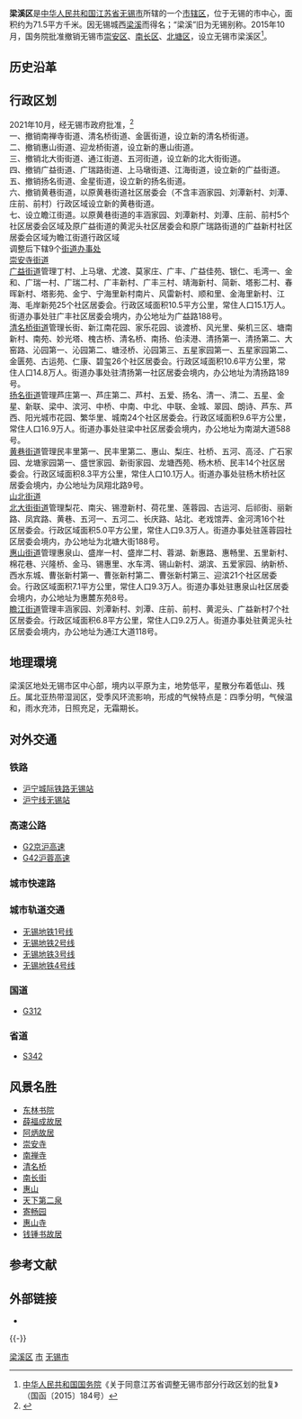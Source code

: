 {{Infobox China County
| county = 梁溪区
| usedname = 崇安区/南长区/北塘区
| nameorigin = 
| Photo = Wuxi Donglin Shuyuan 2015.04.24 16-12-26.jpg
| Photoname = 无锡[[东林书院|东林书院]][[牌坊|牌坊]]
| map = ChinaWuxiLiangxi.png
| map_caption = 梁溪区在[[无锡市|无锡市]]中的位置
| Pinyin = Liangxi Qū
| Belong = [[江苏省|江苏省]][[无锡市|无锡市]]
| Types = [[市辖区|市辖区]]
| admincode =  320213
| founded = 2015
| seat = 解放南路688号
| officerTitle = 区委书记
| officer = [[许立新|许立新]]
| officerTitle2 = 区长
| officer2 = [[周子川|周子川]]
| division = 9
| town = 
| township = 
| subdistrict = 9
| dialect = [[吴语|吴语]][[无锡话|无锡话]]
| post code = 214002
| phone code = 510
| coordinate = 
| area = 71.5
| area land = 
| area water = 
| census yr = 
| pop = 101.47万人
| density =  
| GDP = 
| GDP_as_of = 
| GDPPC = 
| carlicense = 苏B
| web = http://www.wxlx.gov.cn/
| web_title = 无锡·梁溪
}}

'''梁溪区'''是[[中华人民共和国|中华人民共和国]][[江苏省|江苏省]][[无锡市|无锡市]]所辖的一个[[市辖区|市辖区]]，位于无锡的市中心，面积约为71.5平方千米。因无锡城西[[梁溪|梁溪]]而得名；“梁溪”旧为无锡别称。2015年10月，国务院批准撤销无锡市[[崇安区|崇安区]]、[[南长区|南长区]]、[[北塘区|北塘区]]，设立无锡市梁溪区<ref>[[中华人民共和国国务院|中华人民共和国国务院]]《关于同意江苏省调整无锡市部分行政区划的批复》（国函〔2015〕184号）</ref>。

==历史沿革==


== 行政区划 ==
2021年10月，经无锡市政府批准，<ref>{{cite web |author1=中国无锡 |title=无锡市人民政府关于同意变更梁溪区部分行政区划的批复 |url=http://www.wuxi.gov.cn/doc/2021/10/28/3476446.shtml |access-date=2021-11-11 |archive-date=2021-11-11 |archive-url=https://web.archive.org/web/20211111023602/http://www.wuxi.gov.cn/doc/2021/10/28/3476446.shtml |dead-url=no }}</ref><br>

一、撤销南禅寺街道、清名桥街道、金匮街道，设立新的清名桥街道。<br>
二、撤销惠山街道、迎龙桥街道，设立新的惠山街道。<br>
三、撤销北大街街道、通江街道、五河街道，设立新的北大街街道。<br>
四、撤销广益街道、广瑞路街道、上马墩街道、江海街道，设立新的广益街道。<br>
五、撤销扬名街道、金星街道，设立新的扬名街道。<br>
六、撤销黄巷街道，以原黄巷街道社区居委会（不含丰涵家园、刘潭新村、刘潭、庄前、前村）行政区域设立新的黄巷街道。<br>
七、设立瞻江街道。以原黄巷街道的丰涵家园、刘潭新村、刘潭、庄前、前村5个社区居委会区域及原广益街道的黄泥头社区居委会和原广瑞路街道的广益新村社区居委会区域为瞻江街道行政区域<br>

调整后{{PAGENAMEBASE}}下辖9个[[街道办事处|街道办事处]]<br>
[[崇安寺街道|崇安寺街道]]<br>

[[广益街道|广益街道]]管理丁村、上马墩、尤渡、莫家庄、广丰、广益佳苑、银仁、毛湾一、金和、广瑞一村、广瑞二村、广丰新村、广丰三村、靖海新村、简新、塔影二村、春晖新村、塔影苑、金宁、宁海里新村南片、风雷新村、顺和里、金海里新村、江海、毛岸新苑25个社区居委会。行政区域面积10.5平方公里，常住人口15.1万人。街道办事处驻广丰社区居委会境内，办公地址为广益路188号。<br>

[[清名桥街道|清名桥街道]]管理长街、新江南花园、家乐花园、谈渡桥、风光里、柴机三区、塘南新村、南苑、妙光塔、槐古桥、清名桥、南扬、伯渎港、清扬第一、清扬第二、大窑路、沁园第一、沁园第二、塘泾桥、沁园第三、五星家园第一、五星家园第二、金匮苑、古运苑、仁康、碧玺26个社区居委会。行政区域面积10.6平方公里，常住人口14.8万人。街道办事处驻清扬第一社区居委会境内，办公地址为清扬路189号。<br>

[[扬名街道|扬名街道]]管理芦庄第一、芦庄第二、芦村、五爱、扬名、清一、清二、五星、金星、新联、梁中、滨河、中桥、中南、中北、中联、金城、翠园、朗诗、芦东、芦西、阳光城市花园、繁华里、城南24个社区居委会。行政区域面积9.6平方公里，常住人口16.9万人。街道办事处驻梁中社区居委会境内，办公地址为南湖大道588号。<br>

[[黄巷街道|黄巷街道]]管理民丰里第一、民丰里第二、惠山、梨庄、社桥、五河、高泾、广石家园、龙塘家园第一、盛世家园、新街家园、龙塘西苑、杨木桥、民丰14个社区居委会。行政区域面积8.3平方公里，常住人口10.1万人。街道办事处驻杨木桥社区居委会境内，办公地址为凤翔北路9号。<br>

[[山北街道|山北街道]]<br>

[[北大街街道|北大街街道]]管理梨花、南尖、锡澄新村、荷花里、莲蓉园、古运河、后祁街、丽新路、凤宾路、黄巷、五河一、五河二、长庆路、站北、老戏馆弄、金河湾16个社区居委会。行政区域面积5.0平方公里，常住人口9.3万人。街道办事处驻莲蓉园社区居委会境内，办公地址为北塘大街188号。<br>

[[惠山街道|惠山街道]]管理惠泉山、盛岸一村、盛岸二村、蓉湖、新惠路、惠畅里、五里新村、棉花巷、兴隆桥、金马、锡惠里、水车湾、锡山新村、湖滨、五爱家园、纳新桥、西水东城、曹张新村第一、曹张新村第二、曹张新村第三、迎滨21个社区居委会。行政区域面积7.1平方公里，常住人口9.3万人。街道办事处驻惠泉山社区居委会境内，办公地址为惠麓东苑8号。<br>

[[瞻江街道|瞻江街道]]管理丰涵家园、刘潭新村、刘潭、庄前、前村、黄泥头、广益新村7个社区居委会。行政区域面积6.8平方公里，常住人口9.2万人。街道办事处驻黄泥头社区居委会境内，办公地址为通江大道118号。<br>

== 地理環境 ==
梁溪区地处无锡市区中心部，境内以平原为主，地势低平，星散分布着低山、残丘。属北亚热带湿润区，受季风环流影响，形成的气候特点是：四季分明，气候温和，雨水充沛，日照充足，无霜期长。

==对外交通==
=== 铁路 ===
* [[沪宁城际铁路|沪宁城际铁路]][[无锡站|无锡站]]
* [[沪宁线|沪宁线]][[无锡站|无锡站]]<br>

=== 高速公路 ===
* [[京沪高速公路|G2京沪高速]]
* [[沪蓉高速|G42沪蓉高速]]

=== 城市快速路 ===

=== 城市轨道交通 ===
* [[无锡地铁1号线|无锡地铁1号线]]
* [[无锡地铁2号线|无锡地铁2号线]]
* [[无锡地铁3号线|无锡地铁3号线]]
* [[无锡地铁4号线|无锡地铁4号线]]

=== 国道 ===
* [[G312|G312]]

=== 省道 ===
* [[342省道_(江苏)|S342]]

==风景名胜==
* [[东林书院|东林书院]]
* [[薛福成故居|薛福成故居]]
* [[阿炳故居|阿炳故居]]
* [[崇安寺_(无锡)|崇安寺]]
* [[南禪寺_(無錫)|南禅寺]]
* [[清名桥|清名桥]]
* [[南长街_(无锡)|南长街]]
* [[惠山|惠山]]
* [[天下第二泉|天下第二泉]]
* [[寄畅园|寄畅园]]
* [[惠山寺|惠山寺]]
* [[钱锺书故居|钱锺书故居]]

== 参考文献 ==
{{Wikisource|国务院关于同意江苏省调整无锡市部分行政区划的批复 (2015年)|国务院关于同意江苏省调整无锡市部分行政区划的批复}}
{{reflist}}

== 外部链接 ==
* {{Official website|http://www.wxlx.gov.cn/|name=无锡市梁溪区人民政府}}

{{-}}
{{梁溪区行政区划}}
{{无锡市行政区划}}
{{江苏行政区划}}

[[Category:梁溪区|]]
[[Category:无锡区市|市]]
[[Category:江苏市辖区|无锡市]]
